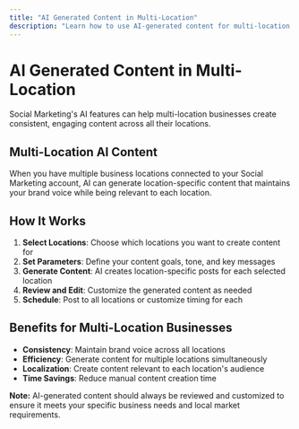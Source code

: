 ```yaml
---
title: "AI Generated Content in Multi-Location"
description: "Learn how to use AI-generated content for multi-location businesses"
---
```


# AI Generated Content in Multi-Location

Social Marketing's AI features can help multi-location businesses create consistent, engaging content across all their locations.

## Multi-Location AI Content

When you have multiple business locations connected to your Social Marketing account, AI can generate location-specific content that maintains your brand voice while being relevant to each location.

## How It Works

1. **Select Locations**: Choose which locations you want to create content for
2. **Set Parameters**: Define your content goals, tone, and key messages
3. **Generate Content**: AI creates location-specific posts for each selected location
4. **Review and Edit**: Customize the generated content as needed
5. **Schedule**: Post to all locations or customize timing for each

## Benefits for Multi-Location Businesses

- **Consistency**: Maintain brand voice across all locations
- **Efficiency**: Generate content for multiple locations simultaneously
- **Localization**: Create content relevant to each location's audience
- **Time Savings**: Reduce manual content creation time

**Note:** AI-generated content should always be reviewed and customized to ensure it meets your specific business needs and local market requirements.